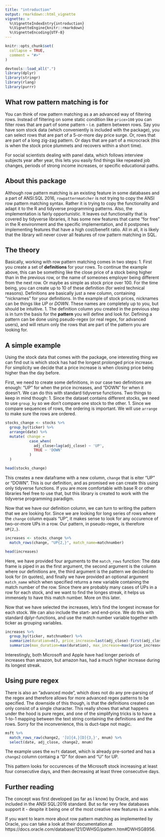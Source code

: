 ```yaml
---
title: "introduction"
output: rmarkdown::html_vignette
vignette: >
  %\VignetteIndexEntry{introduction}
  %\VignetteEngine{knitr::rmarkdown}
  %\VignetteEncoding{UTF-8}
---
```


```r
knitr::opts_chunk$set(
  collapse = TRUE,
  comment = "#>"
)
```

```r
devtools::load_all(".")
library(dplyr)
library(stringr)
library(rlang)
library(purrr)
```


## What row pattern matching is for
You can think of row pattern matching as a an advanced way of filtering rows. Instead of filtering on some static condition like `price>100` you can filter rows that are part of some pattern - i.e. pattern between rows. Say you have som stock data (which conveniently is included with the package), you can select rows that are part of a 5-or-more day price surge. Or, rows that are part of a long zig-zag pattern. Or days that are part of a microcrack (this is when the stock price plummets and recovers within a short time).

For social scientists dealing with panel data, which follows interview subjects year after year, this lets you easily find things like repeated job changes, periods of strong income increases, or specific educational paths.

## About this package
Although row pattern matching is an existing feature in some databases and a part of ANSI:SQL 2016, `rowpatternmatcher` is not trying to copy the ANSI row pattern matching syntax. Rather it is trying to copy the functionality and adapt it to the R and tidyverse programming patterns. Also, the implementation is fairly opportunistic. It leaves out functionality that is covered by tidyverse libraries, it has some new features that came "for free" in the R environment and the specific implementation, and it postpones implementing features that have a high cost/benefit ratio. All in all, it is likely that the library will never cover all features of row pattern matching in SQL.

## The theory

Basically, working with row pattern matching comes in two steps:
1. First you create a set of **definitions** for your rows. To continue the example above, this can be something like the close price of a stock being higher than in the previous row, or the name of someones employer being different from the next row. Or maybe as simple as stock price over 100. For the time being, you can create up to 10 of these definition (for weird technical reasons). Definitions are basically just a new column, containing "nicknames" for your definitions. In the example of stock prices, nicknames can be things like *UP* or *DOWN*. These names are completely up to you, but should be intuitive. 
1. The definition column you created in the previous step is in turn the basis for the **pattern** you will define and look for. Defining a pattern can be done using pseudo-regex (or real regex, for advanced users), and will return only the rows that are part of the pattern you are looking for.

## A simple example

Using the stock data that comes with the package, one interesting thing we can find out is which stock has had the longest prolonged price increase. For simplicity we decide that a price increase is when closing price being higher than the day before.

First, we need to create some definitions, in our case two definitions are enough: "UP" for when the price increases, and "DOWN" for when it doesn't. We can do this with standard tidyverse functions. Two things to keep in mind though:
1. Since the dataset contains different stocks, we need to use `group_by` so we don't compare one stock to the other.
1. Since we compare sequences of rows, the ordering is important. We will use `arrange` to make sure the rows are ordered.

```r
stocks_change <- stocks %>% 
  group_by(ticker) %>% 
  arrange(date) %>% 
  mutate( change = 
           case_when(
             adj_close>lag(adj_close) ~ 'UP',
             TRUE ~ 'DOWN'
           )
  )

head(stocks_change)
```

This creates a new dataframe with a new column, `change` that is eiter "UP" or "DOWN". This is our definition, and as promised we can create this using only tidyverse functions. If you are more comfortable with base R or other libraries feel free to use that, but this library is created to work with the tidyverse programming paradigm.

Now that we have our definition column, we can turn to writing the pattern that we are looking for. Since we are looking for long series of rows where the `change` column equals "UP", it makes sense to look for any occurence of two-or-more UPs in a row. Our pattern, in pseudo-regex, is therefore `UP{2,}`.

```r
increases <- stocks_change %>% 
  match_rows(change, "UP{2,}", match_name=matchnumber)

head(increases)
```

Here, we have provided four arguments to the `match_rows` function: The data frame is piped in as the first argument, the second argument is the column where our definitions are, the third argument is the pattern we decided to look for (in quotes), and finally we have provided an optional argument `match_name` which when specified returns a new variable containing the match number of the row. Since there are probably many cases of UPs in a row for each stock, and we want to find the longes streak, it helps us immensely to have this match number. More on this later.

Now that we have selected the increases, lets's find the longest increase for each stock. We can also include the start- and end-price. We do this with standard dplyr-functions, and use the match number variable together with ticker as grouping variables.

```r
increases %>% 
  group_by(ticker, matchnumber) %>% 
  summarize(duration=n(), price_increase=last(adj_close)-first(adj_close)) %>% 
  summarize(max_duration=max(duration), max_increase=max(price_increase[duration=max(duration)]))
```

Interestingly, both Microsoft and Apple have had longer periods of increases than amazon, but amazon has, had a much higher increase during its longest streak.

## Using pure regex

There is also an "advanced mode", which does not do any pre-parsing of the regex and therefore allows for more advanced regex patterns to be specified. The downside of this though, is that the definitions created can only consist of a single character. This really shows that what happens under the hood is pure regex, and one of the simplifying tricks is to have a 1-to-1 mapping between the text string containing the definitions and the rows. Sorry for the inconvenience, this is duct-tape not magic.

```r
msft %>% 
  match_rows_raw(change2, '[U]{4,}[D]{3,}', mnum) %>% 
  select(date, adj_close, change2, mnum)
```

The example uses the `msft` dataset, which is already pre-sorted and has a `change2` column containg a "D" for down and "U" for UP.

This pattern looks for occurences of the Microsoft stock increasing at least four consecutive days, and then decreasing at least three consecutive days.

## Further reading

The concept was first developed (as far as I know) by Oracle, and was included in the ANSI SQL:2016 standard. But so far very few databases support it - despite it being one of the most creative new features in a while.

If you want to learn more about row pattern matching as implemented by Oracle, you can take a look at their documentation at https://docs.oracle.com/database/121/DWHSG/pattern.htm#DWHSG8956.
